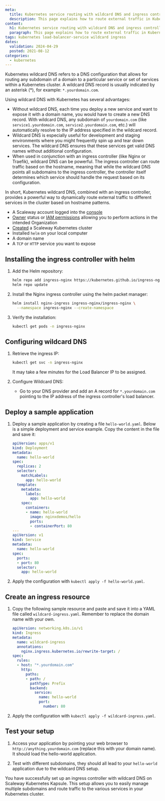 ```yaml
---
meta:
  title: Kubernetes service routing with wildcard DNS and ingress controller
  description: This page explains how to route external traffic in Kubernetes using wildcard DNS and ingress controller
content:
  h1: Kubernetes service routing with wildcard DNS and ingress controller
  paragraph: This page explains how to route external traffic in Kubernetes using wildcard DNS and ingress controller
tags: kubernetes load-balancer-service wildcard ingress
dates:
  validation: 2024-04-29
  posted: 2021-08-12
categories:
  - kubernetes
---
```


Kubernetes wildcard DNS refers to a DNS configuration that allows for routing any subdomain of a domain to a particular service or set of services within a Kubernetes cluster. A wildcard DNS record is usually indicated by an asterisk (*), for example: `*.yourdomain.com`.

Using wildcard DNS with Kubernetes has several advantages:

- Without wildcard DNS, each time you deploy a new service and want to expose it with a domain name, you would have to create a new DNS record. With wildcard DNS, any subdomain of `yourdomain.com` (like `service1.yourdomain.com`, `service2.yourdomain.com`, etc.) will automatically resolve to the IP address specified in the wildcard record.
- Wildcard DNS is especially useful for development and staging environments where you might frequently spin up and tear down services. The wildcard DNS ensures that these services get valid DNS names without additional configuration.
- When used in conjunction with an ingress controller (like Nginx or Traefik), wildcard DNS can be powerful. The ingress controller can route traffic based on the hostname, meaning that while the wildcard DNS points all subdomains to the ingress controller, the controller itself determines which service should handle the request based on its configuration.

In short, Kubernetes wildcard DNS, combined with an ingress controller, provides a powerful way to dynamically route external traffic to different services in the cluster based on hostname patterns.

<Macro id="requirements" />

- A Scaleway account logged into the [console](https://console.scaleway.com)
- [Owner](/identity-and-access-management/iam/concepts/#owner) status or [IAM permissions](/identity-and-access-management/iam/concepts/#permission) allowing you to perform actions in the intended Organization
- [Created](/containers/kubernetes/how-to/create-cluster/) a Scaleway Kubernetes cluster
- Installed `helm` on your local computer
- A domain name
- A `TCP` or `HTTP` service you want to expose

## Installing the ingress controller with helm

1. Add the Helm repository:
   ```bash
   helm repo add ingress-nginx https://kubernetes.github.io/ingress-nginx
   helm repo update
   ```

2. Install the Nginx ingress controller using the helm packet manager:
   ```bash
   helm install nginx-ingress ingress-nginx/ingress-nginx \
     --namespace ingress-nginx --create-namespace
   ```

3. Verify the installation:
   ```bash
   kubectl get pods -n ingress-nginx
   ```

## Configuring wildcard DNS

1. Retrieve the ingress IP:
   ```bash
   kubectl get svc -n ingress-nginx
   ```
   <Message type="note">
      It may take a few minutes for the Load Balancer IP to be assigned.
   </Message>

2. Configure Wildcard DNS:
   - Go to your DNS provider and add an A record for `*.yourdomain.com` pointing to the IP address of the ingress controller's load balancer.

## Deploy a sample application

1. Deploy a sample application by creating a file `hello-world.yaml`. Below is a simple deployment and service example. Copy the content in the file and save it:
     ```yaml
     apiVersion: apps/v1
     kind: Deployment
     metadata:
       name: hello-world
     spec:
       replicas: 2
       selector:
         matchLabels:
           app: hello-world
       template:
         metadata:
           labels:
             app: hello-world
         spec:
           containers:
           - name: hello-world
             image: nginxdemos/hello
             ports:
             - containerPort: 80
     ---
     apiVersion: v1
     kind: Service
     metadata:
       name: hello-world
     spec:
       ports:
       - port: 80
       selector:
         app: hello-world
     ```

2. Apply the configuration with `kubectl apply -f hello-world.yaml`.

## Create an ingress resource

1. Copy the following sample resource and paste and save it into a YAML file called `wildcard-ingress.yaml`. Remember to replace the domain name with your own.
     ```yaml
     apiVersion: networking.k8s.io/v1
     kind: Ingress
     metadata:
       name: wildcard-ingress
       annotations:
         nginx.ingress.kubernetes.io/rewrite-target: /
     spec:
       rules:
       - host: "*.yourdomain.com"
         http:
           paths:
           - path: /
             pathType: Prefix
             backend:
               service:
                 name: hello-world
                 port:
                   number: 80
     ```

2. Apply the configuration with `kubectl apply -f wildcard-ingress.yaml`.

## Test your setup

1. Access your application by pointing your web browser to `http://anything.yourdomain.com` (replace this with your domain name). It should load the hello-world application.

2. Test with different subdomains, they should all lead to your `hello-world` application due to the wildcard DNS setup.

You have successfully set up an ingress controller with wildcard DNS on Scaleway Kubernetes Kapsule. This setup allows you to easily manage multiple subdomains and route traffic to the various services in your Kubernetes cluster.